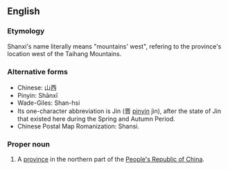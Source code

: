 ==English==

===Etymology===
Shanxi's name literally means "mountains' west", refering to the province's location west of the Taihang Mountains. 

===Alternative forms===

*Chinese: 山西
*Pinyin: Shānxī
*Wade-Giles: Shan-hsi
*Its one-character abbreviation is Jin (晋 [[pinyin]] jìn), after the state of Jin that existed here during the Spring and Autumn Period.
*Chinese Postal Map Romanization: Shansi.

===Proper noun===
{{en-proper-noun}}
{{wikipedia}}

# A [[province]] in the northern part of the [[People's Republic of China]].